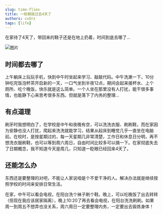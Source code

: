 ```yaml
---
slug: time-flies
title: 一眨眼就过去4天了
authors: cxOrz
tags: [life]
---
```


在家待了4天了，带回来的鞋子还是在地上扔着，时间到底去哪了...

<p align="left">
  <img src={require("./2022-01-06-1.webp").default} alt="图片"/>
</p>

## 时间都去哪了
上午躺床上玩玩手机，快到中午时坐起来学习、敲敲代码。中午洗漱一下，10分钟吃完饭泡杯茶开启新的一天，一口气坐到半夜12点，期间会起来接杯水、上个厕所、吃个晚饭，快乐就是这么简单。一个人坐在那里没有人打扰，能干很多事情，也能静下心来思考很多东西。但就是落下了内务的整理...

<!--truncate-->

## 有点道理
刷牙时我想明白了，在学校是中午和夜晚有空，可以洗洗衣服、刷刷鞋，而在家因为安静也没人打扰，爬起来洗洗就能学习，结果从起床到睡觉几乎一直坐在电脑前。在校时，是按星期过的，每一天星期几非常清楚，工作日和休息日分明，再不想洗衣服刷鞋，也可以等到周六周日，自由时间比较多可以搞一下。在家彻底失去了日期概念，我不知道今天是周几，只知道一眨眼已经回来4天了。

## 还能怎么办
东西还是要整理的对吧，不能让人家说咱是个不爱干净的人。解决办法就是继续按照学校的时间来安排日常生活。

在家，中午可以看会电视，在阳台洗个袜子刷个鞋。晚上，可以吃晚饭了出去转转（但现在我应该居家隔离），晚上10:20了再去看会电视，在阳台洗洗刷刷。如果周一到周五不想弄也没关系，周六周日一定要整理内务，一定要出去锻炼身体！